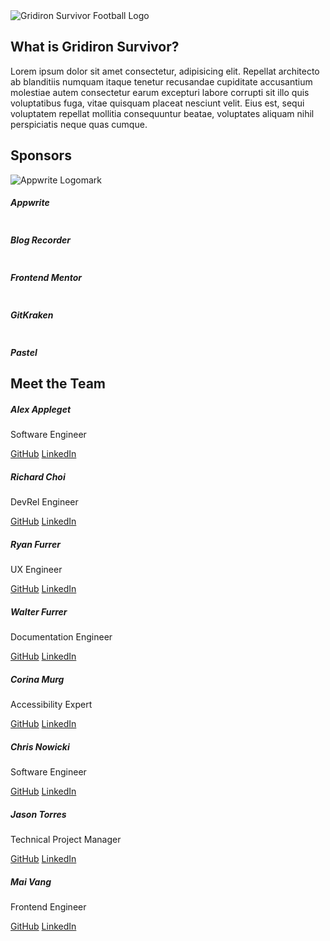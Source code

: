 
<html>
  <body class="dark bg-background text-foreground in-w-5xl max-w-7xl mx-auto text-pretty">
    <section class="header flex justify-center align-middle p-16">
      <Image class="w-2/6 h-auto" src={GridironLogo} alt='Gridiron Survivor Football Logo' />
    </section>
    <section class="hero">
      <h2>What is Gridiron Survivor?</h2>
      <p class="text-xl">
        Lorem ipsum dolor sit amet consectetur, adipisicing elit. Repellat
        architecto ab blanditiis numquam itaque tenetur recusandae cupiditate
        accusantium molestiae autem consectetur earum excepturi labore corrupti
        sit illo quis voluptatibus fuga, vitae quisquam placeat nesciunt velit.
        Eius est, sequi voluptatem repellat mollitia consequuntur beatae,
        voluptates aliquam nihil perspiciatis neque quas cumque.
      </p>
    </section>
    <section class="sponsors pt-16">
      <h2>Sponsors</h2>
      <section class="sponsors-container flex flex-wrap gap-24 justify-center">
        <div class="sponsor-cards">
          <Image src={AppwriteLogo} alt='Appwrite Logomark' />
          <h5>Appwrite</h5>
        </div>
        <div class="sponsor-cards">
          <Image src={BlogRecorderLogo} alt='' />
          <h5>Blog Recorder</h5>
        </div>
        <div class="sponsor-cards">
          <Image src={frontendMentorLogo} alt='' />
          <h5>Frontend Mentor</h5>
        </div>
        <div class="sponsor-cards">
          <Image src={gitkrakenLogo} alt='' />
          <h5>GitKraken</h5>
        </div>
        <div class="sponsor-cards">
          <Image src={pastelLogo} alt='' />
          <h5>Pastel</h5>
        </div>
      </section>
    </section>
    <h2>Meet the Team</h2>
    <section class="meet-the-team grid grid-cols-4 grid-rows-auto gap-12 p-16">
      <div class="team-member">
        <h5>Alex Appleget</h5>
        <p>Software Engineer</p>
        <a href="#">GitHub</a>
        <a href="#">LinkedIn</a>
      </div>
      <div class="team-member">
        <h5>Richard Choi</h5>
        <p>DevRel Engineer</p>
        <a href="#">GitHub</a>
        <a href="#">LinkedIn</a>
      </div>
      <div class="team-member">
        <h5>Ryan Furrer</h5>
        <p>UX Engineer</p>
        <a href="#">GitHub</a>
        <a href="#">LinkedIn</a>
      </div>
      <div class="team-member">
        <h5>Walter Furrer</h5>
        <p>Documentation Engineer</p>
        <a href="https://github.com/FurrerW">GitHub</a>
        <a href="https://www.linkedin.com/in/furrerw/">LinkedIn</a>
      </div>
      <div class="team-member">
        <h5>Corina Murg</h5>
        <p>Accessibility Expert</p>
        <a href="#">GitHub</a>
        <a href="#">LinkedIn</a>
      </div>
      <div class="team-member">
        <h5>Chris Nowicki</h5>
        <p>Software Engineer</p>
        <a href="#">GitHub</a>
        <a href="#">LinkedIn</a>
      </div>
      <div class="team-member">
        <h5>Jason Torres</h5>
        <p>Technical Project Manager</p>
        <a href="#">GitHub</a>
        <a href="#">LinkedIn</a>
      </div>
      <div class="team-member">
        <h5>Mai Vang</h5>
        <p>Frontend Engineer</p>
        <a href="#">GitHub</a>
        <a href="#">LinkedIn</a>
      </div>
    </section>

  </body>

</html>
